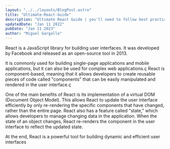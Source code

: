 ```yaml
---
layout: "../../layouts/BlogPost.astro"
title: "Ultimate-React-Guide"
description: "Ultimate React Guide | you'll need to follow best practices for SEO"
updatedDate: "Jan 11 2022"
pubDate: "Jan 11 2023"
author: "Miguel Gargallo"
---
```


React is a JavaScript library for building user interfaces. It was developed by Facebook and released as an open-source tool in 2013.

It is commonly used for building single-page applications and mobile applications, but it can also be used for complex web applications.ç React is component-based, meaning that it allows developers to create reusable pieces of code called "components" that can be easily manipulated and rendered in the user interface.ç

One of the main benefits of React is its implementation of a virtual DOM (Document Object Model). This allows React to update the user interface efficiently by only re-rendering the specific components that have changed, rather than the entire page. React also has a feature called "state," which allows developers to manage changing data in the application. When the state of an object changes, React re-renders the component in the user interface to reflect the updated state.

At the end, React is a powerful tool for building dynamic and efficient user interfaces